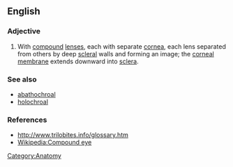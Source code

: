 ==English==

===Adjective===
{{en-adj|-}}

# {{context|of eyes}} With [[compound]] [[lens]]es, each with separate [[cornea]], each lens separated from others by deep [[scleral]] walls and forming an image; the [[corneal membrane]] extends downward into [[sclera]]. 

===See also===
*[[abathochroal]]
*[[holochroal]]

===References===
*http://www.trilobites.info/glossary.htm
*[[Wikipedia:Compound eye]]

[[Category:Anatomy]]